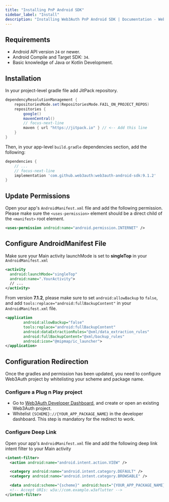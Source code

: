 ```yaml
---
title: "Installing PnP Android SDK"
sidebar_label: "Install"
description: "Installing Web3Auth PnP Android SDK | Documentation - Web3Auth"
---
```


## Requirements

- Android API version `24` or newer.
- Android Compile and Target SDK: `34`.
- Basic knowledge of Java or Kotlin Development.

## Installation

In your project-level gradle file add JitPack repository.

```groovy
dependencyResolutionManagement {
    repositoriesMode.set(RepositoriesMode.FAIL_ON_PROJECT_REPOS)
    repositories {
        google()
        mavenCentral()
        // focus-next-line
        maven { url "https://jitpack.io" } // <-- Add this line
    }
}
```


Then, in your app-level `build.gradle` dependencies section, add the following:

```groovy
dependencies {
    // ...
    // focus-next-line
    implementation 'com.github.web3auth:web3auth-android-sdk:9.1.2'
}
```

## Update Permissions

Open your app's `AndroidManifest.xml` file and add the following permission. Please make sure the
`<uses-permission>` element should be a direct child of the `<manifest>` root element.

```xml
<uses-permission android:name="android.permission.INTERNET" />
```

## Configure AndroidManifest File

Make sure your Main activity launchMode is set to **singleTop** in your `AndroidManifest.xml`

```xml
<activity
  android:launchMode="singleTop"
  android:name=".YourActivity">
  // ...
</activity>
```

From version **7.1.2**, please make sure to set `android:allowBackup` to `false`, and add
`tools:replace="android:fullBackupContent"` in your `AndroidManifest.xml` file.

```xml
<application
        android:allowBackup="false"
        tools:replace="android:fullBackupContent"
        android:dataExtractionRules="@xml/data_extraction_rules"
        android:fullBackupContent="@xml/backup_rules"
        android:icon="@mipmap/ic_launcher">
</application>
```

## Configuration Redirection

Once the gradles and permission has been updated, you need to configure Web3Auth project by
whitelisting your scheme and package name.

### Configure a Plug n Play project

- Go to [Web3Auth Developer Dashboard](https://dashboard.web3auth.io), and create or open an
  existing Web3Auth project.
- Whitelist `{SCHEME}://{YOUR_APP_PACKAGE_NAME}` in the developer dashboard. This step is mandatory
  for the redirect to work.


### Configure Deep Link

Open your app's `AndroidManifest.xml` file and add the following deep link intent filter to your
Main activity

```xml
<intent-filter>
  <action android:name="android.intent.action.VIEW" />

  <category android:name="android.intent.category.DEFAULT" />
  <category android:name="android.intent.category.BROWSABLE" />

  <data android:scheme="{scheme}" android:host="{YOUR_APP_PACKAGE_NAME}"/>
  <!-- Accept URIs: w3a://com.example.w3aflutter -->
</intent-filter>
```
